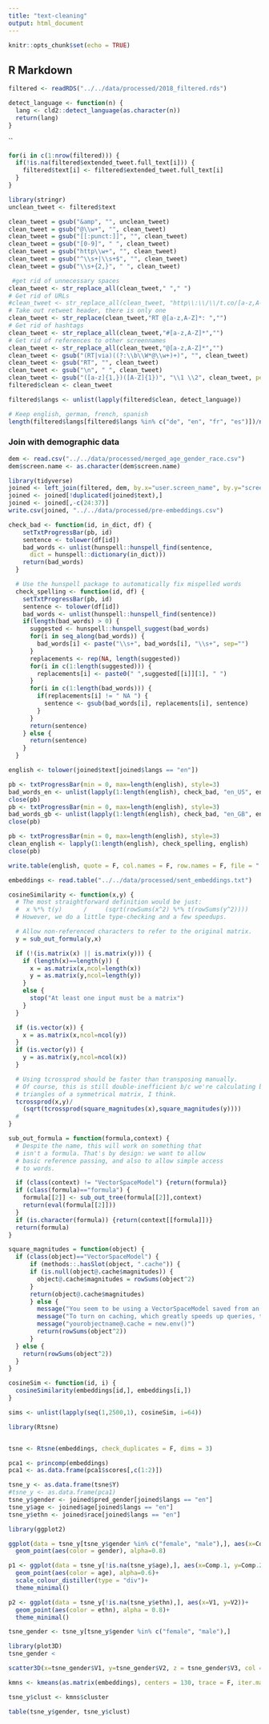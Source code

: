 ```yaml
---
title: "text-cleaning"
output: html_document
---
```


```r
knitr::opts_chunk$set(echo = TRUE)
```

## R Markdown

```r
filtered <- readRDS("../../data/processed/2018_filtered.rds")

detect_language <- function(n) {
  lang <- cld2::detect_language(as.character(n))
  return(lang)
}
```

``


```r
for(i in c(1:nrow(filtered))) {
  if(!is.na(filtered$extended_tweet.full_text[i])) {
    filtered$text[i] <- filtered$extended_tweet.full_text[i]
  }
}
```


```r
library(stringr)
unclean_tweet <- filtered$text

clean_tweet = gsub("&amp", "", unclean_tweet)
clean_tweet = gsub("@\\w+", "", clean_tweet)
clean_tweet = gsub("[[:punct:]]", "", clean_tweet)
clean_tweet = gsub("[0-9]", " ", clean_tweet)
clean_tweet = gsub("http\\w+", "", clean_tweet)
clean_tweet = gsub("^\\s+|\\s+$", "", clean_tweet)
clean_tweet = gsub("\\s+{2,}", " ", clean_tweet)

 #get rid of unnecessary spaces
clean_tweet <- str_replace_all(clean_tweet," "," ")
# Get rid of URLs
#clean_tweet <- str_replace_all(clean_tweet, "http\\:\\/\\/t.co/[a-z,A-Z,0-9]*{8}","")
# Take out retweet header, there is only one
clean_tweet <- str_replace(clean_tweet,"RT @[a-z,A-Z]*: ","")
# Get rid of hashtags
clean_tweet <- str_replace_all(clean_tweet,"#[a-z,A-Z]*","")
# Get rid of references to other screennames
clean_tweet <- str_replace_all(clean_tweet,"@[a-z,A-Z]*","") 
clean_tweet <- gsub("(RT|via)((?:\\b\\W*@\\w+)+)", "", clean_tweet)
clean_tweet <- gsub("RT", "", clean_tweet)
clean_tweet <- gsub("\n", " ", clean_tweet)
clean_tweet <- gsub("([a-z]{1,})([A-Z]{1})", "\\1 \\2", clean_tweet, perl=T)
filtered$clean <- clean_tweet
```



```r
filtered$langs <- unlist(lapply(filtered$clean, detect_language))

# Keep english, german, french, spanish
length(filtered$langs[filtered$langs %in% c("de", "en", "fr", "es")])/nrow(filtered)
```


### Join with demographic data

```r
dem <- read.csv("../../data/processed/merged_age_gender_race.csv")
dem$screen.name <- as.character(dem$screen.name)
```

```r
library(tidyverse)
joined <- left_join(filtered, dem, by.x="user.screen_name", by.y="screen.name")
joined <- joined[!duplicated(joined$text),]
joined <- joined[,-c(24:37)]
write.csv(joined, "../../data/processed/pre-embeddings.csv")
```

```r
check_bad <- function(id, in_dict, df) {
    setTxtProgressBar(pb, id)
    sentence <- tolower(df[id])
    bad_words <- unlist(hunspell::hunspell_find(sentence,
      dict = hunspell::dictionary(in_dict)))
    return(bad_words)
  }

  # Use the hunspell package to automatically fix mispelled words
  check_spelling <- function(id, df) {
    setTxtProgressBar(pb, id)
    sentence <- tolower(df[id])
    bad_words <- unlist(hunspell::hunspell_find(sentence))
    if(length(bad_words) > 0) {
      suggested <- hunspell::hunspell_suggest(bad_words)
      for(i in seq_along(bad_words)) {
        bad_words[i] <- paste("\\s+", bad_words[i], "\\s+", sep="")
      }
      replacements <- rep(NA, length(suggested))
      for(i in c(1:length(suggested))) {
        replacements[i] <- paste0(" ",suggested[[i]][1], " ")
      }
      for(i in c(1:length(bad_words))) {
        if(replacements[i] != " NA ") {
          sentence <- gsub(bad_words[i], replacements[i], sentence)
        }
      }
      return(sentence)
    } else {
      return(sentence)
    }
  }
```


```r
english <- tolower(joined$text[joined$langs == "en"])

pb <- txtProgressBar(min = 0, max=length(english), style=3)
bad_words_en <- unlist(lapply(1:length(english), check_bad, "en_US", english))
close(pb)
pb <- txtProgressBar(min = 0, max=length(english), style=3)
bad_words_gb <- unlist(lapply(1:length(english), check_bad, "en_GB", english))
close(pb)

pb <- txtProgressBar(min = 0, max=length(english), style=3)
clean_english <- lapply(1:length(english), check_spelling, english)
close(pb)

```


```r
write.table(english, quote = F, col.names = F, row.names = F, file = "../../data/muse/en/tweets_en.txt")
```

```r
embeddings <- read.table("../../data/processed/sent_embeddings.txt")
```

```r
cosineSimilarity <- function(x,y) {
  # The most straightforward definition would be just:
  #  x %*% t(y)      /     (sqrt(rowSums(x^2) %*% t(rowSums(y^2))))
  # However, we do a little type-checking and a few speedups.

  # Allow non-referenced characters to refer to the original matrix.
  y = sub_out_formula(y,x)

  if (!(is.matrix(x) || is.matrix(y))) {
    if (length(x)==length(y)) {
      x = as.matrix(x,ncol=length(x))
      y = as.matrix(y,ncol=length(y))
    }
    else {
      stop("At least one input must be a matrix")
    }
  }

  if (is.vector(x)) {
    x = as.matrix(x,ncol=ncol(y))
  }
  if (is.vector(y)) {
    y = as.matrix(y,ncol=ncol(x))
  }

  # Using tcrossprod should be faster than transposing manually.
  # Of course, this is still double-inefficient b/c we're calculating both
  # triangles of a symmetrical matrix, I think.
  tcrossprod(x,y)/
    (sqrt(tcrossprod(square_magnitudes(x),square_magnitudes(y))))
  #
}

sub_out_formula = function(formula,context) {
  # Despite the name, this will work on something that
  # isn't a formula. That's by design: we want to allow
  # basic reference passing, and also to allow simple access
  # to words.

  if (class(context) != "VectorSpaceModel") {return(formula)}
  if (class(formula)=="formula") {
    formula[[2]] <- sub_out_tree(formula[[2]],context)
    return(eval(formula[[2]]))
  }
  if (is.character(formula)) {return(context[[formula]])}
  return(formula)
}

square_magnitudes = function(object) {
  if (class(object)=="VectorSpaceModel") {
      if (methods::.hasSlot(object, ".cache")) {
      if (is.null(object@.cache$magnitudes)) {
        object@.cache$magnitudes = rowSums(object^2)
      }
      return(object@.cache$magnitudes)
      } else {
        message("You seem to be using a VectorSpaceModel saved from an earlier version of this package.")
        message("To turn on caching, which greatly speeds up queries, type")
        message("yourobjectname@.cache = new.env()")
        return(rowSums(object^2))
      }
  } else {
    return(rowSums(object^2))
  }
}
```

```r
cosineSim <- function(id, i) {
  cosineSimilarity(embeddings[id,], embeddings[i,])
}

sims <- unlist(lapply(seq(1,2500,1), cosineSim, i=64))
```





```r
library(Rtsne)


tsne <- Rtsne(embeddings, check_duplicates = F, dims = 3)
```

```r
pca1 <- princomp(embeddings)
pca1 <- as.data.frame(pca1$scores[,c(1:2)])
```

```r
tsne_y <- as.data.frame(tsne$Y)
#tsne_y <- as.data.frame(pca1)
tsne_y$gender <- joined$pred_gender[joined$langs == "en"]
tsne_y$age <- joined$age[joined$langs == "en"]
tsne_y$ethn <- joined$race[joined$langs == "en"]
```

```r
library(ggplot2)

ggplot(data = tsne_y[tsne_y$gender %in% c("female", "male"),], aes(x=Comp.1, y=Comp.2))+
  geom_point(aes(color = gender), alpha=0.8)

p1 <- ggplot(data = tsne_y[!is.na(tsne_y$age),], aes(x=Comp.1, y=Comp.2))+
  geom_point(aes(color = age), alpha=0.6)+
  scale_colour_distiller(type = "div")+
  theme_minimal()

p2 <- ggplot(data = tsne_y[!is.na(tsne_y$ethn),], aes(x=V1, y=V2))+
  geom_point(aes(color = ethn), alpha = 0.8)+
  theme_minimal()
```

```r
tsne_gender <- tsne_y[tsne_y$gender %in% c("female", "male"),]
```

```r
library(plot3D)
tsne_gender <

scatter3D(x=tsne_gender$V1, y=tsne_gender$V2, z = tsne_gender$V3, col = tsne_gender$gender)
```

```r
kmns <- kmeans(as.matrix(embeddings), centers = 130, trace = F, iter.max = 100)
```

```r
tsne_y$clust <- kmns$cluster
```

```r
table(tsne_y$gender, tsne_y$clust)
```

